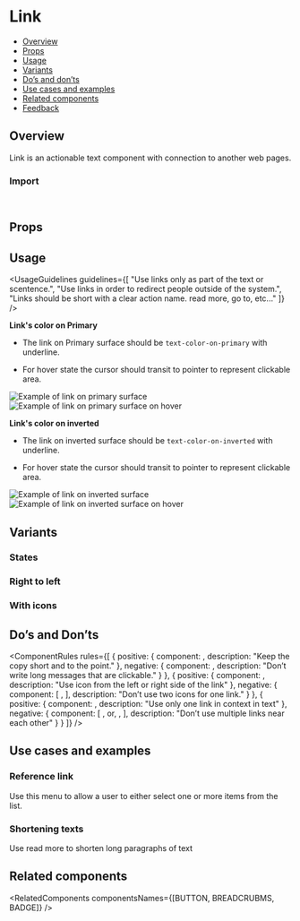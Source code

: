 
<Meta of={LinkStories} />

# Link

- [Overview](#overview)
- [Props](#props)
- [Usage](#usage)
- [Variants](#variants)
- [Do’s and don’ts](#dos-and-donts)
- [Use cases and examples](#use-cases-and-examples)
- [Related components](#related-components)
- [Feedback](#feedback)

## Overview

Link is an actionable text component with connection to another web pages.

<Canvas of={LinkStories.Overview} />

### Import

```js
import { Link } from "@vibe/core";
```

## Props

<PropsTable />

## Usage

<UsageGuidelines
  guidelines={[
    "Use links only as part of the text or scentence.",
    "Use links in order to redirect people outside of the system.",
    "Links should be short with a clear action name. read more, go to, etc..."
  ]}
/>

<TipButton />

**Link's color on Primary**

- The link on Primary surface should be `text-color-on-primary` with underline.

- For hover state the cursor should transit to pointer to represent clickable area.

<Example>
  <img src={tipseen1} alt="Example of link on primary surface" />
  <img src={tipseen2} alt="Example of link on primary surface on hover" />
</Example>

**Link's color on inverted**

- The link on inverted surface should be `text-color-on-inverted` with underline.

- For hover state the cursor should transit to pointer to represent clickable area.

<Example>
  <img src={tooltip1} alt="Example of link on inverted surface" />
  <img src={tooltip2} alt="Example of link on inverted surface on hover" />
</Example>

## Variants

### States

<Canvas of={LinkStories.States} />

### Right to left

<Canvas of={LinkStories.RightToLeft} />

### With icons

<Canvas of={LinkStories.WithIcons} />

## Do’s and Don’ts

<ComponentRules
  rules={[
    {
      positive: {
        component: <Link text="Read more" href="https://www.monday.com" />,
        description: "Keep the copy short and to the point."
      },
      negative: {
        component: <Link text="Go to this url and read all about it" href="https://www.monday.com" />,
        description: "Don’t write long messages that are clickable."
      }
    },
    {
      positive: {
        component: <Link text="Read more" iconPosition="start" href="https://www.monday.com" icon={ExternalPage} />,
        description: "Use icon from the left or right side of the link"
      },
      negative: {
        component: [
          <Link icon={Gallery} iconPosition="end" />,
          <Link icon={ExternalPage} text="Read more" iconPosition="end" />
        ],
        description: "Don’t use two icons for one link."
      }
    },
    {
      positive: {
        component: <Link text="Read more" href="https://www.monday.com" />,
        description: "Use only one link in context in text"
      },
      negative: {
        component: [
          <Link text="Read this" href="https://www.monday.com" />,
          <span class="monday-storybook-link_text">or</span>,
          <Link text="this" href="https://www.monday.com" />,
          <Link text="Nice article" href="https://www.monday.com" />
        ],
        description: "Don’t use multiple links near each other"
      }
    }
  ]}
/>

## Use cases and examples

### Reference link

Use this menu to allow a user to either select one or more items from the list.

<Canvas of={LinkStories.ReferenceLink} />

### Shortening texts

Use read more to shorten long paragraphs of text

<Canvas of={LinkStories.ShorteningTexts} />

## Related components

<RelatedComponents componentsNames={[BUTTON, BREADCRUBMS, BADGE]} />
